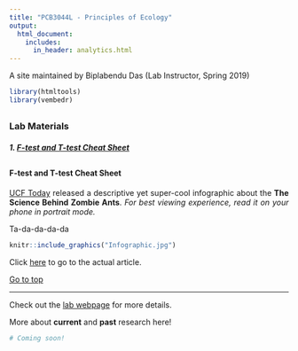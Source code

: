 ```yaml
---
title: "PCB3044L - Principles of Ecology"
output:
  html_document:
    includes:
      in_header: analytics.html
---
```


A site maintained by Biplabendu Das (Lab Instructor, Spring 2019)

<style>
body {text-align: justify}
</style>

```r
library(htmltools)
library(vembedr)
```

<a id="headlines"></a>
----------------------------------

### Lab Materials

##### 1. [F-test and T-test Cheat Sheet](#1)
  

<a id="1"></a>
----------------------------------

#### F-test and T-test Cheat Sheet  
    
[UCF Today](https://today.ucf.edu/) released a descriptive yet super-cool infographic about the **The Science Behind Zombie Ants**. *For best viewing experience, read it on your phone in portrait mode.*  

Ta-da-da-da-da
  
```r
knitr::include_graphics("Infographic.jpg")
```  
   
Click [here](https://today.ucf.edu/the-science-behind-zombie-ants/) to go to the actual article.    
    
[Go to top](#headlines)      
   
----------------------------------
   
Check out the [lab webpage](http://sciences.ucf.edu/biology/debekkerlab/) for more details.   
   
More about **current** and **past** research here!   
  
```r
# Coming soon!
```

